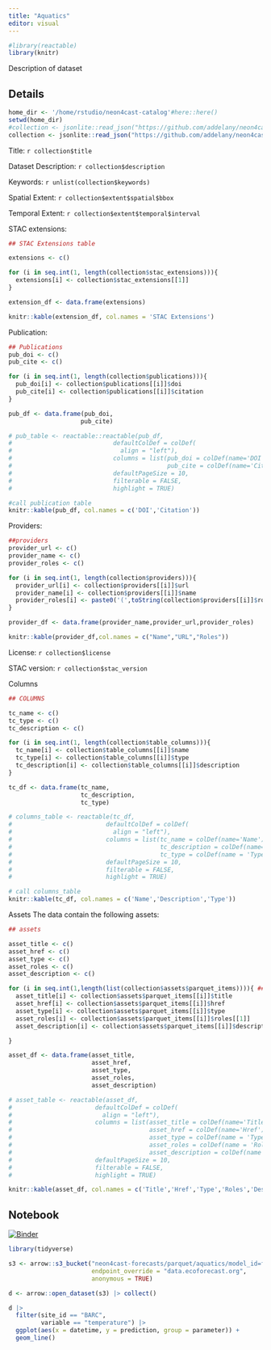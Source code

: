 ```yaml
---
title: "Aquatics"
editor: visual
---
```


```r
#library(reactable)
library(knitr)

```

Description of dataset

::: panel-tabset
## Details

```r
home_dir <- '/home/rstudio/neon4cast-catalog'#here::here()
setwd(home_dir)
#collection <- jsonlite::read_json("https://github.com/addelany/neon4cast-catalog/raw/main/output.json")
collection <- jsonlite::read_json("https://github.com/addelany/neon4cast-catalog/raw/main/stac/v1/collection/aquatics/output.json")

```

Title: `r collection$title`

Dataset Description: `r collection$description`

Keywords: `r unlist(collection$keywords)`

Spatial Extent: `r collection$extent$spatial$bbox`

Temporal Extent: `r collection$extent$temporal$interval`

STAC extensions:
```r
## STAC Extensions table

extensions <- c()

for (i in seq.int(1, length(collection$stac_extensions))){
  extensions[i] <- collection$stac_extensions[[1]]
}

extension_df <- data.frame(extensions)
```

```r
knitr::kable(extension_df, col.names = 'STAC Extensions')
```

Publication:
```r

## Publications
pub_doi <- c()
pub_cite <- c()

for (i in seq.int(1, length(collection$publications))){
  pub_doi[i] <- collection$publications[[i]]$doi
  pub_cite[i] <- collection$publications[[i]]$citation
}

pub_df <- data.frame(pub_doi,
                    pub_cite)

# pub_table <- reactable::reactable(pub_df,
#                            defaultColDef = colDef(
#                              align = "left"),
#                            columns = list(pub_doi = colDef(name='DOI'),
#                                           pub_cite = colDef(name='Citation')),
#                            defaultPageSize = 10,
#                            filterable = FALSE,
#                            highlight = TRUE)
```

```r
#call publication table 
knitr::kable(pub_df, col.names = c('DOI','Citation'))
```

Providers:
```r
##providers
provider_url <- c()
provider_name <- c()
provider_roles <- c()

for (i in seq.int(1, length(collection$providers))){
  provider_url[i] <- collection$providers[[i]]$url
  provider_name[i] <- collection$providers[[i]]$name
  provider_roles[i] <- paste0('(',toString(collection$providers[[i]]$roles),')')
}

provider_df <- data.frame(provider_name,provider_url,provider_roles)
```

```r
knitr::kable(provider_df,col.names = c("Name","URL","Roles"))
```

License: `r collection$license`

STAC version: `r collection$stac_version`

Columns
```r
## COLUMNS

tc_name <- c()
tc_type <- c()
tc_description <- c()

for (i in seq.int(1, length(collection$table_columns))){
  tc_name[i] <- collection$table_columns[[i]]$name
  tc_type[i] <- collection$table_columns[[i]]$type
  tc_description[i] <- collection$table_columns[[i]]$description
}

tc_df <- data.frame(tc_name,
                    tc_description,
                    tc_type)

# columns_table <- reactable(tc_df,
#                          defaultColDef = colDef(
#                            align = "left"),
#                          columns = list(tc_name = colDef(name='Name'),
#                                         tc_description = colDef(name='Description'),
#                                         tc_type = colDef(name = 'Type')),
#                          defaultPageSize = 10,
#                          filterable = FALSE,
#                          highlight = TRUE)
```

```r
# call columns_table 
knitr::kable(tc_df, col.names = c('Name','Description','Type'))
```


Assets
The data contain the following assets:
```r
## assets

asset_title <- c()
asset_href <- c()
asset_type <- c()
asset_roles <- c()
asset_description <- c()

for (i in seq.int(1,length(list(collection$assets$parquet_items)))){ ## this needs to be converted to list before this step (do in build_collection)
  asset_title[i] <- collection$assets$parquet_items[[i]]$title
  asset_href[i] <- collection$assets$parquet_items[[i]]$href
  asset_type[i] <- collection$assets$parquet_items[[i]]$type
  asset_roles[i] <- collection$assets$parquet_items[[i]]$roles[[1]]
  asset_description[i] <- collection$assets$parquet_items[[i]]$description

}

asset_df <- data.frame(asset_title,
                       asset_href,
                       asset_type,
                       asset_roles,
                       asset_description)

# asset_table <- reactable(asset_df,
#                       defaultColDef = colDef(
#                         align = "left"),
#                       columns = list(asset_title = colDef(name='Title'),
#                                      asset_href = colDef(name='Href'),
#                                      asset_type = colDef(name = 'Type'),
#                                      asset_roles = colDef(name = 'Roles'),
#                                      asset_description = colDef(name = 'description')),
#                       defaultPageSize = 10,
#                       filterable = FALSE,
#                       highlight = TRUE)
```

```r
knitr::kable(asset_df, col.names = c('Title','Href','Type','Roles','Description'))
```

## Notebook

[![Binder](https://mybinder.org/badge_logo.svg)](https://mybinder.org/v2/gh/eco4cast/neon4cast-catalog/HEAD?urlpath=rstudio)

```r
library(tidyverse)
```

```r
s3 <- arrow::s3_bucket("neon4cast-forecasts/parquet/aquatics/model_id=flareGLM/reference_datetime=2023-02-24", 
                       endpoint_override = "data.ecoforecast.org",
                       anonymous = TRUE)

d <- arrow::open_dataset(s3) |> collect()
```

```r
d |> 
  filter(site_id == "BARC",
         variable == "temperature") |> 
  ggplot(aes(x = datetime, y = prediction, group = parameter)) +
  geom_line()

```

:::
